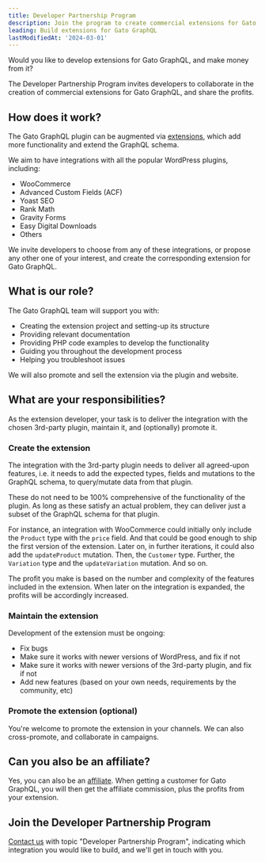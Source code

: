 ```yaml
---
title: Developer Partnership Program
description: Join the program to create commercial extensions for Gato GraphQL
leading: Build extensions for Gato GraphQL
lastModifiedAt: '2024-03-01'
---
```


Would you like to develop extensions for Gato GraphQL, and make money from it?

The Developer Partnership Program invites developers to collaborate in the creation of commercial extensions for Gato GraphQL, and share the profits.

## How does it work?

The Gato GraphQL plugin can be augmented via [extensions](/extensions), which add more functionality and extend the GraphQL schema.

We aim to have integrations with all the popular WordPress plugins, including:

- WooCommerce
- Advanced Custom Fields (ACF)
- Yoast SEO
- Rank Math
- Gravity Forms
- Easy Digital Downloads
- Others

We invite developers to choose from any of these integrations, or propose any other one of your interest, and create the corresponding extension for Gato GraphQL.

## What is our role?

The Gato GraphQL team will support you with:

- Creating the extension project and setting-up its structure
- Providing relevant documentation
- Providing PHP code examples to develop the functionality
- Guiding you throughout the development process
- Helping you troubleshoot issues

We will also promote and sell the extension via the plugin and website.

## What are your responsibilities?

As the extension developer, your task is to deliver the integration with the chosen 3rd-party plugin, maintain it, and (optionally) promote it.

### Create the extension

The integration with the 3rd-party plugin needs to deliver all agreed-upon features, i.e. it needs to add the expected types, fields and mutations to the GraphQL schema, to query/mutate data from that plugin.

These do not need to be 100% comprehensive of the functionality of the plugin. As long as these satisfy an actual problem, they can deliver just a subset of the GraphQL schema for that plugin.

For instance, an integration with WooCommerce could initially only include the `Product` type with the `price` field. And that could be good enough to ship the first version of the extension. Later on, in further iterations, it could also add the `updateProduct` mutation. Then, the `Customer` type. Further, the `Variation` type and the `updateVariation` mutation. And so on.

The profit you make is based on the number and complexity of the features included in the extension. When later on the integration is expanded, the profits will be accordingly increased.

### Maintain the extension

Development of the extension must be ongoing:

- Fix bugs
- Make sure it works with newer versions of WordPress, and fix if not
- Make sure it works with newer versions of the 3rd-party plugin, and fix if not
- Add new features (based on your own needs, requirements by the community, etc)

### Promote the extension (optional)

You're welcome to promote the extension in your channels. We can also cross-promote, and collaborate in campaigns.

## Can you also be an affiliate?

Yes, you can also be an [affiliate](https://shop.gatographql.com/affiliates). When getting a customer for Gato GraphQL, you will then get the affiliate commission, plus the profits from your extension.

## Join the Developer Partnership Program

[Contact us](/contact) with topic "Developer Partnership Program", indicating which integration you would like to build, and we'll get in touch with you.
